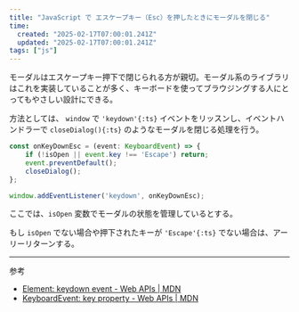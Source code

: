 ```yaml
---
title: "JavaScript で エスケープキー（Esc）を押したときにモーダルを閉じる"
time:
  created: "2025-02-17T07:00:01.241Z"
  updated: "2025-02-17T07:00:01.241Z"
tags: ["js"]
---
```


モーダルはエスケープキー押下で閉じられる方が親切。モーダル系のライブラリはこれを実装していることが多く、キーボードを使ってブラウジングする人にとってもやさしい設計にできる。

方法としては、 `window` で `'keydown'{:ts}` イベントをリッスンし、イベントハンドラーで `closeDialog(){:ts}` のようなモーダルを閉じる処理を行う。

```ts title="TypeScript"
const onKeyDownEsc = (event: KeyboardEvent) => {
	if (!isOpen || event.key !== 'Escape') return;
	event.preventDefault();
	closeDialog();
};

window.addEventListener('keydown', onKeyDownEsc);
```

ここでは、`isOpen` 変数でモーダルの状態を管理しているとする。

もし `isOpen` でない場合や押下されたキーが `'Escape'{:ts}` でない場合は、アーリーリターンする。

---

参考

- [Element: keydown event - Web APIs | MDN](https://developer.mozilla.org/en-US/docs/Web/API/Element/keydown_event)
- [KeyboardEvent: key property - Web APIs | MDN](https://developer.mozilla.org/en-US/docs/Web/API/KeyboardEvent/key)

